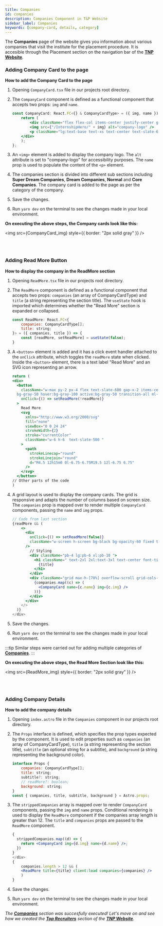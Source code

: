 ```yaml
---
title: Companies
id: companies
description: Companies Component in T&P Website
sidebar_label: Companies
keywords: [company-card, details, category]
---
```


The **Companies** page of the website gives you information about various companies that visit the institute for the placement procedure. It is accesible through the Placement section on the navigation bar of the [**TNP Website**](https://tnp.tcetmumbai.in/).

### Adding Company Card to the page

**How to add the Company Card to the page**

1. Opening `CompanyCard.tsx` file in our projects root directory.

2. The `CompanyCard` component is defined as a functional component that accepts two props: `img` and `name`.

    ```jsx title="CompanyCard.tsx" {4-5} showLineNumbers
    const CompanyCard: React.FC<{} & CompanyCardType> = ({ img, name }) => {
        return (
            <div className="flex flex-col items-center justify-center gap-3">
            <img src={"/InternshipHero/" + img} alt="company-logo" />
            <p className="lg:text-base text-xs text-center text-slate-600">{name}</p>
        </div>
        );
    };
    ```
3. An `<img>` element is added to display the company logo. The `alt` attribute is set to "company-logo" for accessibility purposes. The `name` prop is used to populate the content of the `<p>` element.

4. The companies section is divided into different sub sections including **Super Dream Companies**, **Dream Companies**, **Normal** and **Core Companies**. The company card is added to the page as per the category of the company.

4. Save the changes.

5. Run `yarn dev` on the terminal to see the changes made in your local environment.

**On executing the above steps, the Company cards look like this:**


<img src={CompanyCard_img} style={{ border: "2px solid gray" }} />

<br />
<br />

### Adding Read More Button

**How to display the company in the  ReadMore section**

1. Opening `ReadMore.tsx` file in our projects root directory.

2. The `ReadMore` component is defined as a functional component that accepts two props: `companies` (an array of CompanyCardType) and `title` (a string representing the section title). The `useState` hook is imported which determines whether the "Read More" section is expanded or collapsed.

    ```jsx title="ReadMore.tsx" {2-3,5} showLineNumbers
    const ReadMore: React.FC<{
        companies: CompanyCardType[];
        title: string;
    }> = ({ companies, title }) => {
        const [readMore, setReadMore] = useState(false);
    }
    ```
3. A `<button>` element is added and it has a click event handler attached to the `onClick` attribute, which toggles the `readMore` state when clicked. Inside the `<button>` element, there is a text label "Read More" and an SVG icon representing an arrow.

    ```jsx title="ReadMore.tsx" {3,6-8,10-15,18-20} showLineNumbers
    return (
    <div>
      <button
        className="w-max py-2 px-4 flex text-slate-600 gap-x-2 items-center border rounded-full 
      bg-gray-50 hover:bg-gray-100 active:bg-gray-50 transition-all ml-auto mr-8 mb-4"
        onClick={() => setReadMore(!readMore)}
      >
        Read More
        <svg
          xmlns="http://www.w3.org/2000/svg"
          fill="none"
          viewBox="0 0 24 24"
          strokeWidth={2}
          stroke="currentColor"
          className="w-6 h-6  text-slate-500 "
        >
          <path
            strokeLinecap="round"
            strokeLinejoin="round"
            d="M4.5 12h15m0 0l-6.75-6.75M19.5 12l-6.75 6.75"
          />
        </svg>
      </button>
    // Other parts of the code
    )
      ```

4. A grid layout is used to display the company cards. The grid is responsive and adapts the number of columns based on screen size. The `companies` prop is mapped over to render multiple `CompanyCard` components, passing the `name` and `img` props.

    ```jsx title="ReadMore.tsx" {11,15-17} showLineNumbers
    // Code from last section
    {readMore && (
        <>
          <div
            onClick={() => setReadMore(false)}
            className="w-screen h-screen bg-black bg-opacity-60 fixed transition-opacity top-0 left-0 "
          />
            // Styling
            <div className="pb-4 lg:pb-6 xl:pb-10 ">
              <h1 className=" text-2xl 2xl:text-3xl text-center font-title">
                {title}
              </h1>
            </div>
            <div className="grid max-h-[70%] overflow-scroll grid-cols-2 sm:grid-cols-3 md:grid-cols-4 lg:grid-cols-5 justify-around gap-6 xl:gap-12">
              {companies.map((c) => (
                <CompanyCard name={c.name} img={c.img} />
              ))}
            </div>
          </div>
        </>
      )}
    </div>
    ```

5. Save the changes.

6. Run `yarn dev` on the terminal to see the changes made in your local environment.

:::tip
  Similar steps were carried out for adding multiple categories of  **[Companies](#adding-company-card-to-the-page)**. 
::: 


**On executing the above steps, the Read More Section look like this:**


<img src={ReadMore_img} style={{ border: "2px solid gray" }} />

<br />
<br />

### Adding Company Details 

**How to add the company details**

1. Opening `index.astro` file in the `Companies` component in  our projects root directory.

2. The `Props` interface is defined, which specifies the prop types expected by the component. It is used to edit properties such as `companies` (an array of CompanyCardType), `title` (a string representing the section title), `subtitle` (an optional string for a subtitle), and `background` (a string representing the background color).

    ```jsx title="index.astro" {2-4,6} showLineNumbers
    interface Props {
        companies: CompanyCardType[];
        title: string;
        subtitle?: string;
        // readMore?: boolean;
        background: string;
    }
    const { companies, title, subtitle, background } = Astro.props;
    ```

3. The `strippedCompanies` array is mapped over to render `CompanyCard` components, passing the `img` and `name` props. Conditional rendering is used to display the `ReadMore` component if the companies array length is greater than 12. The `title` and `companies` props are passed to the `ReadMore` component.

    ```jsx title="index.astro" {2-3,8-9} showLineNumbers
    {
      strippedCompanies.map((d) => {
        return <CompanyCard img={d.img} name={d.name} />;
      })
    }
    </div>
    {
        companies.length > 12 && (
        <ReadMore title={title} client:load companies={companies} />
        )
    }
    ```

4. Save the changes.

5. Run `yarn dev` on the terminal to see the changes made in your local environment.

_The [**Companies**](companies) section was succesfully executed! Let's move on and see how we created the [**Top Recruiters**](top-recruiters) section of the **[TNP Website](https://tnp.tcetmumbai.in)**._
